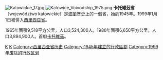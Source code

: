 [[File:Katowickie_17.jpg|thumb]]
[[File:Katowice_Voivodship_1975.png|thumb]]
'''卡托維茲省'''（województwo katowickie）是[[波蘭|波蘭]]歷史上的一個省，始於1945年。1999年1月1日被併入[[西里西亞省|西里西亞省]]。

1965年面積9,518平方公里，人口3,524,300人。1980年面積6,650平方公里。人口3,894,900人。首府[[卡托維茲|卡托維茲]]。

{{波兰行政区划小作品}}
[[Category:波蘭省份_(1945-1975)|K]]
[[Category:波蘭省份_(1975-1998)|K]]
[[Category:西里西亚省历史|Category:西里西亚省历史]]
[[Category:1945年建立的行政區劃|Category:1945年建立的行政區劃]]
[[Category:1999年废除的行政区划|Category:1999年废除的行政区划]]